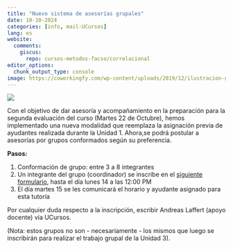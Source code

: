 ```yaml
---
title: "Nuevo sistema de asesorías grupales"
date: 10-10-2024
categories: [info, mail-UCursos]
lang: es
website:
  comments:
    giscus:
      repo: cursos-metodos-facso/correlacional
editor_options: 
  chunk_output_type: console
image: https://coworkingfy.com/wp-content/uploads/2019/12/ilustracion-grupo-de-trabajo.jpg
---
```


![](https://coworkingfy.com/wp-content/uploads/2019/12/ilustracion-grupo-de-trabajo.jpg)


Con el objetivo de dar asesoría y acompañamiento en la preparación para la segunda evaluación del curso (Martes 22 de Octubre), hemos implementado una nueva modalidad que reemplaza la asignación previa de ayudantes realizada durante la Unidad 1. Ahora,se podrá postular a asesorías por grupos conformados según su preferencia.

**Pasos:**

1. Conformación de grupo: entre 3 a 8 integrantes
2. Un integrante del grupo (coordinador) se inscribe en el [siguiente formulario](https://docs.google.com/forms/d/e/1FAIpQLSca3UeSUbhg46ibm2fPh2CaXxVs18ffVMNRhh9_Z008XPVdxA/viewform), hasta el día lunes 14 a las 12:00 PM
3. El día martes 15 se les comunicará el horario y ayudante asignado para esta tutoría
   
Por cualquier duda respecto a la inscripción, escribir Andreas Laffert (apoyo docente) vía UCursos.

(Nota: estos grupos no son - necesariamente - los mismos que luego se inscribirán para realizar el trabajo grupal de la Unidad 3).